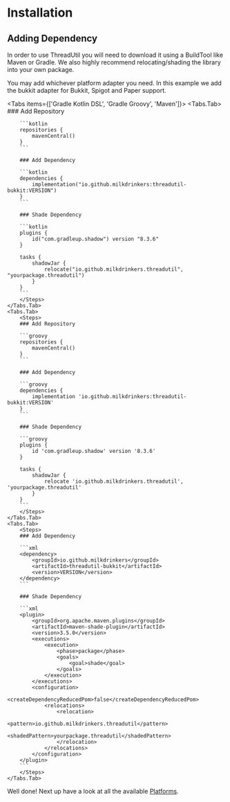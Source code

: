 
# Installation

## Adding Dependency

In order to use ThreadUtil you will need to download it using a BuildTool like Maven or Gradle. We also highly recommend relocating/shading the library into your own package. 

You may add whichever platform adapter you need. In this example we add the bukkit adapter for Bukkit, Spigot and Paper support.

<Tabs items={['Gradle Kotlin DSL', 'Gradle Groovy', 'Maven']}>
    <Tabs.Tab>
        <Steps>
        ### Add Repository

        ```kotlin
        repositories {
            mavenCentral()
        }
        ```

        ### Add Dependency

        ```kotlin
        dependencies {
            implementation("io.github.milkdrinkers:threadutil-bukkit:VERSION")
        }
        ```

        ### Shade Dependency

        ```kotlin
        plugins {
            id("com.gradleup.shadow") version "8.3.6"
        }

        tasks {
            shadowJar {
                relocate("io.github.milkdrinkers.threadutil", "yourpackage.threadutil")
            }
        }
        ```
        </Steps>
    </Tabs.Tab>
    <Tabs.Tab>
        <Steps>
        ### Add Repository

        ```groovy
        repositories {
            mavenCentral()
        }
        ```

        ### Add Dependency

        ```groovy
        dependencies {
            implementation 'io.github.milkdrinkers:threadutil-bukkit:VERSION'
        }
        ```

        ### Shade Dependency

        ```groovy
        plugins {
            id 'com.gradleup.shadow' version '8.3.6'
        }

        tasks {
            shadowJar {
                relocate 'io.github.milkdrinkers.threadutil', 'yourpackage.threadutil'
            }
        }
        ```
        </Steps>
    </Tabs.Tab>
    <Tabs.Tab>
        <Steps>
        ### Add Dependency

        ```xml
        <dependency>
            <groupId>io.github.milkdrinkers</groupId>
            <artifactId>threadutil-bukkit</artifactId>
            <version>VERSION</version>
        </dependency>
        ```

        ### Shade Dependency

        ```xml
        <plugin>
            <groupId>org.apache.maven.plugins</groupId>
            <artifactId>maven-shade-plugin</artifactId>
            <version>3.5.0</version>
            <executions>
                <execution>
                    <phase>package</phase>
                    <goals>
                        <goal>shade</goal>
                    </goals>
                </execution>
            </executions>
            <configuration>
                <createDependencyReducedPom>false</createDependencyReducedPom>
                <relocations>
                    <relocation>
                        <pattern>io.github.milkdrinkers.threadutil</pattern>
                        <shadedPattern>yourpackage.threadutil</shadedPattern>
                    </relocation>
                </relocations>
            </configuration>
        </plugin>
        ```
        </Steps>
    </Tabs.Tab>
</Tabs>

Well done! Next up have a look at all the available [Platforms](./platforms.mdx).